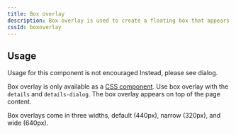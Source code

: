 ```yaml
---
title: Box overlay
description: Box overlay is used to create a floating box that appears on top of the page content.
cssId: boxoverlay
---
```



## Usage

<Note variant="warning">
  <Text sx={{display: 'block', fontWeight: 'bold', mb: 2}}>Usage for this component is not encouraged</Text>
  <Text>Instead, please see <Link as={GatsbyLink} to="/components/dialog">dialog</Link>.</Text>
</Note>

Box overlay is only available as a [CSS component](/deprecated-components/box-overlay/css). Use box overlay with the `details` and `details-dialog`. The box overlay appears on top of the page content.

Box overlays come in three widths, default (440px), narrow (320px), and wide (640px).

